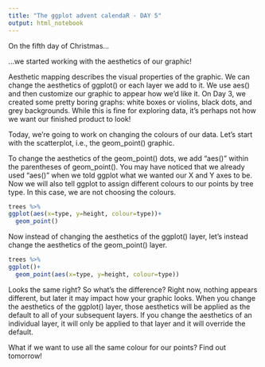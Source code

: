```yaml
---
title: "The ggplot advent calendaR - DAY 5"
output: html_notebook
---
```


On the fifth day of Christmas...

...we started working with the aesthetics of our graphic!

Aesthetic mapping describes the visual properties of the graphic. We can change the aesthetics of ggplot() or each layer we add to it. We use aes() and then customize our graphic to appear how we'd like it. On Day 3, we created some pretty boring graphs: white boxes or violins, black dots, and grey backgrounds. While this is fine for exploring data, it's perhaps not how we want our finished product to look!

Today, we're going to work on changing the colours of our data. Let's start with the scatterplot, i.e., the geom_point() graphic.

To change the aesthetics of the geom_point() dots, we add "aes()" within the parentheses of geom_point(). You may have noticed that we already used "aes()" when we told ggplot what we wanted our X and Y axes to be. Now we will also tell ggplot to assign different colours to our points by tree type. In this case, we are not choosing the colours.

```r
trees %>%
ggplot(aes(x=type, y=height, colour=type))+
  geom_point()
```
Now instead of changing the aesthetics of the ggplot() layer, let's instead change the aesthetics of the geom_point() layer.
```r
trees %>%
ggplot()+
  geom_point(aes(x=type, y=height, colour=type))
```

Looks the same right? So what's the difference? Right now, nothing appears different, but later it may impact how your graphic looks. When you change the aesthetics of the ggplot() layer, those aesthetics will be applied as the default to all of your subsequent layers. If you change the aesthetics of an individual layer, it will only be applied to that layer and it will override the default.

What if we want to use all the same colour for our points? Find out tomorrow!
